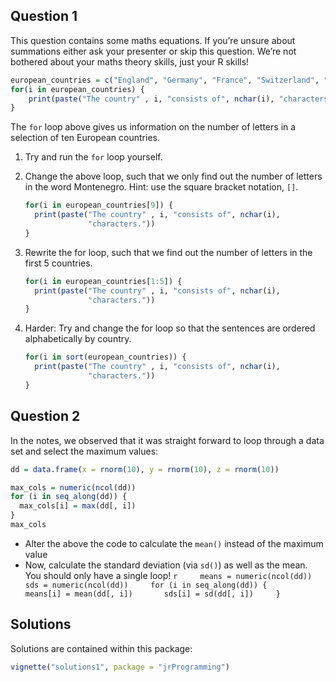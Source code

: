 ## Question 1

This question contains some maths equations. If you're unsure about summations either ask your presenter or skip this question. We're not bothered about your maths theory skills, just your R skills!

```r
european_countries = c("England", "Germany", "France", "Switzerland", "Spain", "Italy", "Boznia and Herzegovina", "Croatia", "Montenegro", "Sweden")
for(i in european_countries) {
    print(paste("The country" , i, "consists of", nchar(i), "characters."))
}
``` 

The `for` loop above gives us information on the number of letters in a selection of ten European countries.

1. Try and run the `for` loop yourself.

2. Change the above loop, such that we only find out the number of letters in the word Montenegro. Hint: use the square bracket notation, `[]`.

    ```r
    for(i in european_countries[9]) {
      print(paste("The country" , i, "consists of", nchar(i),
                  "characters."))
    }
    ```
    
3. Rewrite the for loop, such that we find out the number of letters in the first 5 countries.

    ```r
    for(i in european_countries[1:5]) {
      print(paste("The country" , i, "consists of", nchar(i),
                  "characters."))
    }
    ```

4. Harder: Try and change the for loop so that the sentences are ordered alphabetically by country.

    ```r
    for(i in sort(european_countries)) {
      print(paste("The country" , i, "consists of", nchar(i),
                  "characters."))
    }
    ```

## Question 2

In the notes, we observed that it was straight forward to
loop through a data set and select the maximum values:

```r
dd = data.frame(x = rnorm(10), y = rnorm(10), z = rnorm(10))

max_cols = numeric(ncol(dd))
for (i in seq_along(dd)) {
  max_cols[i] = max(dd[, i])
}
max_cols
```

 * Alter the above the code to calculate the `mean()` instead of the maximum value
 * Now, calculate the standard deviation (via `sd()`) as well as the mean. 
 You should only have a single loop!
    ```r
    means = numeric(ncol(dd))
    sds = numeric(ncol(dd))
    for (i in seq_along(dd)) {
      means[i] = mean(dd[, i])
      sds[i] = sd(dd[, i])
    }
    ```
    
## Solutions

Solutions are contained within this package:
```r
vignette("solutions1", package = "jrProgramming")
```



